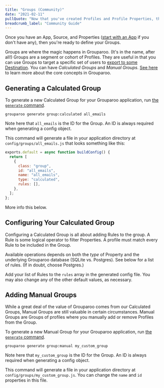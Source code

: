 ```yaml
---
title: "Groups (Community)"
date: "2021-02-11"
pullQuote: "Now that you've created Profiles and Profile Properties, the next step is to create Groups. Groups are a segment or cohort of Profiles."
breadcrumb_label: "Community Guide"
---
```


<ConfigToggle edition="community" section="groups" />

Once you have an App, Source, and Properties ([start with an App](/docs/config/apps/enterprise) if you don't have any), then you're ready to define your Groups.

Groups are where the magic happens in Grouparoo. (It's in the name, after all!) Groups are a segment or cohort of Profiles. They are useful in that you can use Groups to target a specific set of users to [export to some Destination](/docs/config/destinations/enterprise). You can have _Calculated Groups_ and _Manual Groups_. [See here](/docs/getting-started/product-concepts) to learn more about the core concepts in Grouparoo.

## Generating a Calculated Group

To generate a new Calculated Group for your Grouparoo application, run [the `generate` command](/docs/cli/config#generate).

    grouparoo generate group:calculated all_emails

Note here that `all_emails` is the ID for the Group. An ID is always required when generating a config object.

This command will generate a file in your application directory at `config/groups/all_emails.js` that looks something like this:

```js
exports.default = async function buildConfig() {
  return [
    {
      class: "group",
      id: "all_emails",
      name: "all_emails",
      type: "calculated",
      rules: [],
    },
  ];
};
```

More info this below.

## Configuring Your Calculated Group

Configuring a Calculated Group is all about adding Rules to the group. A Rule is some logical operator to filter Properties. A profile must match every Rule to be included in the Group.

Available operations depends on both the _type_ of Property and the underlying Grouparoo database (SQLite vs. Postgres). See below for a list of rules. (If in doubt, choose Postgres.)

<RuleOpsTable />

Add your list of Rules to the `rules` array in the generated config file. You may also change any of the other default values, as necessary.

## Adding Manual Groups

While a great deal of the value of Grouparoo comes from our Calculated Groups, Manual Groups are still valuable in certain circumstances. Manual Groups are Groups of profiles where you manually add or remove Profiles from the Group.

To generate a new Manual Group for your Grouparoo application, run [the `generate` command](/docs/cli/config#generate).

    grouparoo generate group:manual my_custom_group

Note here that `my_custom_group` is the ID for the Group. An ID is always required when generating a config object.

This command will generate a file in your application directory at `config/groups/my_custom_group.js`. You can change the `name` and `id` properties in this file.

<ValidateAndApplyConfig />
